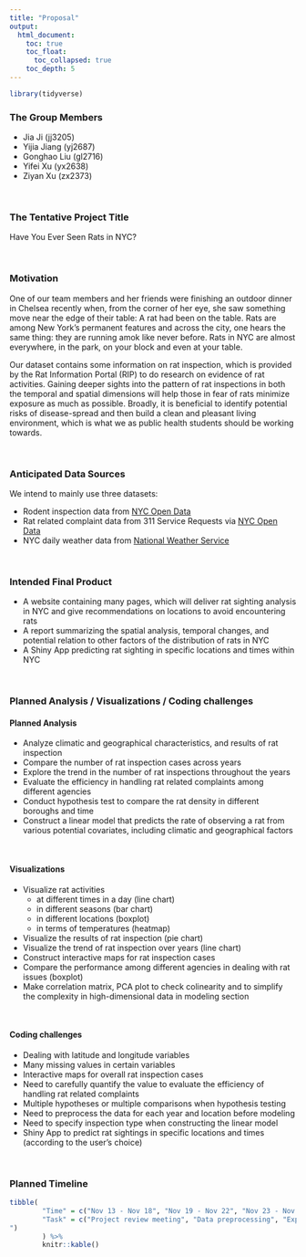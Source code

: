 ```yaml
---
title: "Proposal"
output: 
  html_document:
    toc: true
    toc_float: 
      toc_collapsed: true
    toc_depth: 5
---
```


```r
library(tidyverse)
```

&NewLine;

### The Group Members 
- Jia Ji (jj3205)
- Yijia Jiang (yj2687)
- Gonghao Liu (gl2716)
- Yifei Xu (yx2638)
- Ziyan Xu (zx2373)

&nbsp;

### The Tentative Project Title
Have You Ever Seen Rats in NYC?

&nbsp;

### Motivation

One of our team members and her friends were finishing an outdoor dinner in Chelsea recently when, from the corner of her eye, she saw something move near the edge of their table: A rat had been on the table. Rats are among New York’s permanent features and across the city, one hears the same thing: they are running amok like never before. Rats in NYC are almost everywhere, in the park, on your block and even at your table.

Our dataset contains some information on rat inspection, which is provided by the Rat Information Portal (RIP) to do research on evidence of rat activities. Gaining deeper sights into the pattern of rat inspections in both the temporal and spatial dimensions will help those in fear of rats minimize exposure as much as possible. Broadly, it is beneficial to identify potential risks of disease-spread and then build a clean and pleasant living environment, which is what we as public health students should be working towards.

&nbsp;
 
### Anticipated Data Sources

We intend to mainly use three datasets: <br>

- Rodent inspection data from [NYC Open Data](https://data.cityofnewyork.us/Health/Rodent-Inspection/p937-wjvj) <br>
- Rat related complaint data from 311 Service Requests via [NYC Open Data](https://data.cityofnewyork.us/Social-Services/311-Service-Requests-from-2010-to-Present/erm2-nwe9) <br>
- NYC daily weather data from [National Weather Service](https://www.weather.gov/wrh/climate?wfo=okx) 

&nbsp;
 
### Intended Final Product

  - A website containing many pages, which will deliver rat sighting analysis in NYC and give recommendations on locations to avoid encountering rats
  - A report summarizing the spatial analysis, temporal changes, and potential relation to other factors of the distribution of rats in NYC
  - A Shiny App predicting rat sighting in specific locations and times within NYC  


&nbsp;
 
### Planned Analysis / Visualizations / Coding challenges

#### Planned Analysis
  - Analyze climatic and geographical characteristics, and results of rat inspection
  - Compare the number of rat inspection cases across years
  - Explore the trend in the number of rat inspections throughout the years 
  - Evaluate the efficiency in handling rat related complaints among different agencies 
  - Conduct hypothesis test to compare the rat density in different boroughs and time
  - Construct a linear model that predicts the rate of observing a rat from various potential covariates, including climatic and geographical factors

&nbsp;

#### Visualizations
  - Visualize rat activities 
    - at different times in a day  (line chart)
    - in different seasons  (bar chart)
    - in different locations (boxplot)
    - in terms of  temperatures  (heatmap)
  - Visualize the results of rat inspection (pie chart)
  - Visualize the trend of rat inspection over years (line chart)
  - Construct interactive maps for rat inspection cases
  - Compare the performance among different agencies in dealing with rat issues (boxplot)
  - Make correlation matrix, PCA plot to check colinearity and to simplify the complexity in high-dimensional data in modeling section

&nbsp;

#### Coding challenges 
  -  Dealing with latitude and longitude variables
  -  Many missing values in certain variables
  -  Interactive maps for overall rat inspection cases
  -  Need to carefully quantify the value to evaluate the efficiency of handling rat related complaints
  -  Multiple hypotheses or multiple comparisons when hypothesis testing
  -  Need to preprocess the data for each year and location before modeling
  -  Need to specify inspection type when constructing the linear model
  -  Shiny App to predict rat sightings in specific locations and times (according to the user’s choice)
 
&nbsp;

### Planned Timeline

```r
tibble(
        "Time" = c("Nov 13 - Nov 18", "Nov 19 - Nov 22", "Nov 23 - Nov 27", "Nov 28 - Dec 2", "Dec 3 - Dec 10",  "Dec 15"),
        "Task" = c("Project review meeting", "Data preprocessing", "Exploratory data analysis", "Statistical analysis (hypothesis test and modeling)", "Work on report, webpage and screencast","In-class discussion of projects
")
        ) %>% 
        knitr::kable()
```
